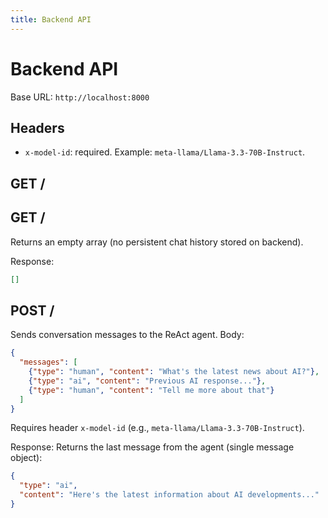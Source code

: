 ```yaml
---
title: Backend API
---
```


# Backend API

Base URL: `http://localhost:8000`

## Headers
- `x-model-id`: required. Example: `meta-llama/Llama-3.3-70B-Instruct`.

## GET /
## GET /
Returns an empty array (no persistent chat history stored on backend).

Response:
```json
[]
```

## POST /
Sends conversation messages to the ReAct agent. Body:
```json
{ 
  "messages": [
    {"type": "human", "content": "What's the latest news about AI?"},
    {"type": "ai", "content": "Previous AI response..."},
    {"type": "human", "content": "Tell me more about that"}
  ]
}
```
Requires header `x-model-id` (e.g., `meta-llama/Llama-3.3-70B-Instruct`).

Response: Returns the last message from the agent (single message object):
```json
{
  "type": "ai", 
  "content": "Here's the latest information about AI developments..."
}
```
